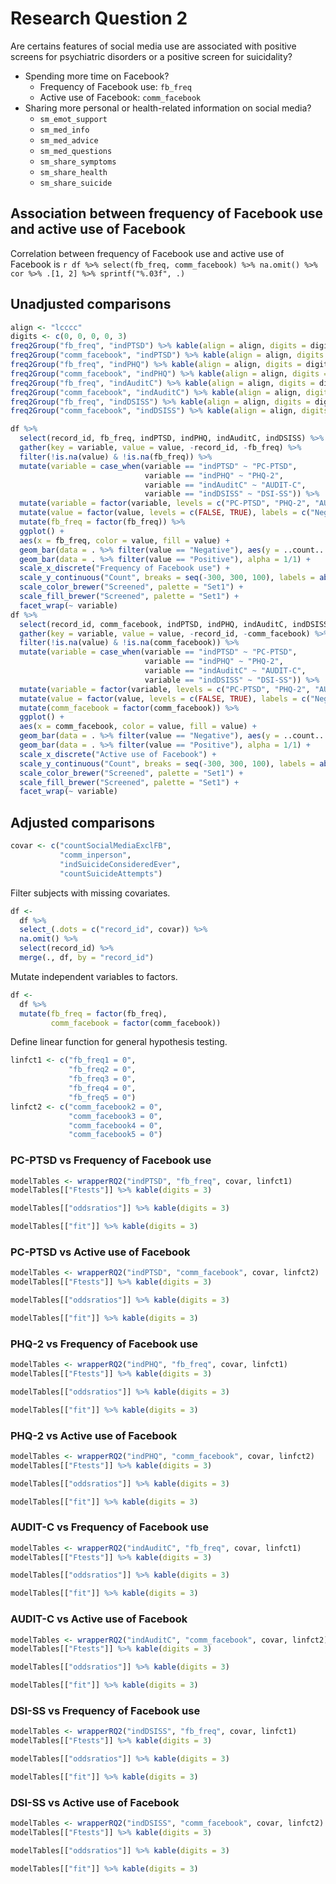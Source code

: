 # Research Question 2

Are certains features of social media use are associated with positive screens for psychiatric disorders or a positive screen for suicidality?

* Spending more time on Facebook?
  * Frequency of Facebook use: `fb_freq`
  * Active use of Facebook: `comm_facebook`
* Sharing more personal or health-related information on social media?
  * `sm_emot_support`
  * `sm_med_info`
  * `sm_med_advice`
  * `sm_med_questions`
  * `sm_share_symptoms`
  * `sm_share_health`
  * `sm_share_suicide`
  
  
## Association between frequency of Facebook use and active use of Facebook

Correlation between frequency of Facebook use and active use of Facebook is
`r df %>% select(fb_freq, comm_facebook) %>% na.omit() %>% cor %>% .[1, 2] %>% sprintf("%.03f", .)`


## Unadjusted comparisons

```r
align <- "lcccc"
digits <- c(0, 0, 0, 0, 3)
freq2Group("fb_freq", "indPTSD") %>% kable(align = align, digits = digits)
freq2Group("comm_facebook", "indPTSD") %>% kable(align = align, digits = digits)
freq2Group("fb_freq", "indPHQ") %>% kable(align = align, digits = digits)
freq2Group("comm_facebook", "indPHQ") %>% kable(align = align, digits = digits)
freq2Group("fb_freq", "indAuditC") %>% kable(align = align, digits = digits)
freq2Group("comm_facebook", "indAuditC") %>% kable(align = align, digits = digits)
freq2Group("fb_freq", "indDSISS") %>% kable(align = align, digits = digits)
freq2Group("comm_facebook", "indDSISS") %>% kable(align = align, digits = digits)
```

```r
df %>% 
  select(record_id, fb_freq, indPTSD, indPHQ, indAuditC, indDSISS) %>% 
  gather(key = variable, value = value, -record_id, -fb_freq) %>% 
  filter(!is.na(value) & !is.na(fb_freq)) %>% 
  mutate(variable = case_when(variable == "indPTSD" ~ "PC-PTSD",
                              variable == "indPHQ" ~ "PHQ-2",
                              variable == "indAuditC" ~ "AUDIT-C",
                              variable == "indDSISS" ~ "DSI-SS")) %>% 
  mutate(variable = factor(variable, levels = c("PC-PTSD", "PHQ-2", "AUDIT-C", "DSI-SS"))) %>% 
  mutate(value = factor(value, levels = c(FALSE, TRUE), labels = c("Negative", "Positive"))) %>% 
  mutate(fb_freq = factor(fb_freq)) %>% 
  ggplot() +
  aes(x = fb_freq, color = value, fill = value) +
  geom_bar(data = . %>% filter(value == "Negative"), aes(y = ..count.. * (-1)), alpha = 1/1) +
  geom_bar(data = . %>% filter(value == "Positive"), alpha = 1/1) +
  scale_x_discrete("Frequency of Facebook use") +
  scale_y_continuous("Count", breaks = seq(-300, 300, 100), labels = abs(seq(-300, 300, 100))) +
  scale_color_brewer("Screened", palette = "Set1") + 
  scale_fill_brewer("Screened", palette = "Set1") + 
  facet_wrap(~ variable)
df %>% 
  select(record_id, comm_facebook, indPTSD, indPHQ, indAuditC, indDSISS) %>%
  gather(key = variable, value = value, -record_id, -comm_facebook) %>% 
  filter(!is.na(value) & !is.na(comm_facebook)) %>% 
  mutate(variable = case_when(variable == "indPTSD" ~ "PC-PTSD",
                              variable == "indPHQ" ~ "PHQ-2",
                              variable == "indAuditC" ~ "AUDIT-C",
                              variable == "indDSISS" ~ "DSI-SS")) %>% 
  mutate(variable = factor(variable, levels = c("PC-PTSD", "PHQ-2", "AUDIT-C", "DSI-SS"))) %>% 
  mutate(value = factor(value, levels = c(FALSE, TRUE), labels = c("Negative", "Positive"))) %>% 
  mutate(comm_facebook = factor(comm_facebook)) %>% 
  ggplot() +
  aes(x = comm_facebook, color = value, fill = value) +
  geom_bar(data = . %>% filter(value == "Negative"), aes(y = ..count.. * (-1)), alpha = 1/1) +
  geom_bar(data = . %>% filter(value == "Positive"), alpha = 1/1) +
  scale_x_discrete("Active use of Facebook") +
  scale_y_continuous("Count", breaks = seq(-300, 300, 100), labels = abs(seq(-300, 300, 100))) +
  scale_color_brewer("Screened", palette = "Set1") + 
  scale_fill_brewer("Screened", palette = "Set1") + 
  facet_wrap(~ variable)
```


## Adjusted comparisons

```r
covar <- c("countSocialMediaExclFB",
           "comm_inperson",
           "indSuicideConsideredEver",
           "countSuicideAttempts")
```

Filter subjects with missing covariates.

```r
df <-
  df %>% 
  select_(.dots = c("record_id", covar)) %>% 
  na.omit() %>% 
  select(record_id) %>% 
  merge(., df, by = "record_id")
```

Mutate independent variables to factors.

```r
df <-
  df %>% 
  mutate(fb_freq = factor(fb_freq),
         comm_facebook = factor(comm_facebook))
```

Define linear function for general hypothesis testing.

```r
linfct1 <- c("fb_freq1 = 0", 
             "fb_freq2 = 0", 
             "fb_freq3 = 0", 
             "fb_freq4 = 0", 
             "fb_freq5 = 0")
linfct2 <- c("comm_facebook2 = 0", 
             "comm_facebook3 = 0", 
             "comm_facebook4 = 0", 
             "comm_facebook5 = 0")
```


### PC-PTSD vs Frequency of Facebook use

```r
modelTables <- wrapperRQ2("indPTSD", "fb_freq", covar, linfct1)
modelTables[["Ftests"]] %>% kable(digits = 3)
```

\newline

```r
modelTables[["oddsratios"]] %>% kable(digits = 3)
```

```r
modelTables[["fit"]] %>% kable(digits = 3)
```


### PC-PTSD vs Active use of Facebook

```r
modelTables <- wrapperRQ2("indPTSD", "comm_facebook", covar, linfct2)
modelTables[["Ftests"]] %>% kable(digits = 3)
```

\newline

```r
modelTables[["oddsratios"]] %>% kable(digits = 3)
```

```r
modelTables[["fit"]] %>% kable(digits = 3)
```


### PHQ-2 vs Frequency of Facebook use

```r
modelTables <- wrapperRQ2("indPHQ", "fb_freq", covar, linfct1)
modelTables[["Ftests"]] %>% kable(digits = 3)
```

\newline

```r
modelTables[["oddsratios"]] %>% kable(digits = 3)
```

```r
modelTables[["fit"]] %>% kable(digits = 3)
```


### PHQ-2 vs Active use of Facebook

```r
modelTables <- wrapperRQ2("indPHQ", "comm_facebook", covar, linfct2)
modelTables[["Ftests"]] %>% kable(digits = 3)
```

\newline

```r
modelTables[["oddsratios"]] %>% kable(digits = 3)
```

```r
modelTables[["fit"]] %>% kable(digits = 3)
```


### AUDIT-C vs Frequency of Facebook use

```r
modelTables <- wrapperRQ2("indAuditC", "fb_freq", covar, linfct1)
modelTables[["Ftests"]] %>% kable(digits = 3)
```

\newline

```r
modelTables[["oddsratios"]] %>% kable(digits = 3)
```

```r
modelTables[["fit"]] %>% kable(digits = 3)
```


### AUDIT-C vs Active use of Facebook

```r
modelTables <- wrapperRQ2("indAuditC", "comm_facebook", covar, linfct2)
modelTables[["Ftests"]] %>% kable(digits = 3)
```

\newline

```r
modelTables[["oddsratios"]] %>% kable(digits = 3)
```

```r
modelTables[["fit"]] %>% kable(digits = 3)
```


### DSI-SS vs Frequency of Facebook use

```r
modelTables <- wrapperRQ2("indDSISS", "fb_freq", covar, linfct1)
modelTables[["Ftests"]] %>% kable(digits = 3)
```

\newline

```r
modelTables[["oddsratios"]] %>% kable(digits = 3)
```

```r
modelTables[["fit"]] %>% kable(digits = 3)
```


### DSI-SS vs Active use of Facebook

```r
modelTables <- wrapperRQ2("indDSISS", "comm_facebook", covar, linfct2)
modelTables[["Ftests"]] %>% kable(digits = 3)
```

\newline

```r
modelTables[["oddsratios"]] %>% kable(digits = 3)
```

```r
modelTables[["fit"]] %>% kable(digits = 3)
```
